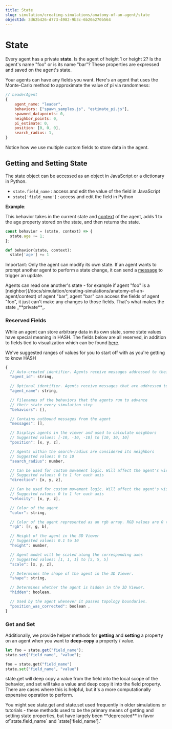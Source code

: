 ```yaml
---
title: State
slug: simulation/creating-simulations/anatomy-of-an-agent/state
objectId: 3d62b426-d773-4982-9b3c-6b20a270b564
---
```


# State

Every agent has a private **state**. Is the agent of height 1 or height 2? Is the agent's name "foo" or is its name "bar"? These properties are expressed and saved on the agent's state.

Your agents can have any fields you want. Here's an agent that uses the Monte-Carlo method to approximate the value of pi via randomness:

```javascript
// LeaderAgent
{
    agent_name: "leader",
    behaviors: ["spawn_samples.js", "estimate_pi.js"],
    spawned_datapoints: 0,
    neighbor_points: 0,
    pi_estimate: 0,
    position: [0, 0, 0],
    search_radius: 1,
}
```

Notice how we use multiple custom fields to store data in the agent.

## Getting and Setting State

The state object can be accessed as an object in JavaScript or a dictionary in Python.

- `state.field_name` : access and edit the value of the field in JavaScript
- `state['field_name']` : access and edit the field in Python

**Example**:

This behavior takes in the current state and [context](/docs/simulation/creating-simulations/anatomy-of-an-agent/context) of the agent, adds 1 to the age property stored on the state, and then returns the state.

<Tabs>
<Tab title="JavaScript" >

```javascript
const behavior = (state, context) => {
  state.age += 1;
};
```

</Tab>

<Tab title="Python" >

```python
def behavior(state, context):
  state['age'] += 1
```

</Tab>
</Tabs>

Important: Only the agent can modify its own state. If an agent wants to prompt another agent to perform a state change, it can send a [message](/docs/simulation/creating-simulations/agent-messages/) to trigger an update.

<Hint style="info">
  Agents can read one another's state - for example if agent "foo" is a
  [neighbor](/docs/simulation/creating-simulations/anatomy-of-an-agent/context)
  of agent "bar", agent "bar" can access the fields of agent "foo", it just
  can't make any changes to those fields. That's what makes the state
  _**private**_.
</Hint>

### Reserved Fields

While an agent can store arbitrary data in its own state, some state values have special meaning in HASH. The fields below are all reserved, in addition to fields tied to visualization which can be found [here](/docs/simulation/creating-simulations/anatomy-of-an-agent/visualization/).

We've suggested ranges of values for you to start off with as you're getting to know HASH

```javascript
{
  // Auto-created identifier. Agents receive messages addressed to their ID
  "agent_id": string,

  // Optional identifier. Agents receive messages that are addressed to their name
  "agent_name": string,

  // Filenames of the behaviors that the agents run to advance
  // their state every simulation step
  "behaviors": [],

  // Contains outbound messages from the agent
  "messages": [],

  // Displays agents in the viewer and used to calculate neighbors
  // Suggested values: [-10, -10, -10] to [10, 10, 10]
  "position": [x, y, z],

  // Agents within the search-radius are considered its neighbors
  // Suggested values: 0 to 10
  "search_radius": number,

  // Can be used for custom movement logic. Will affect the agent's visualization
  // Suggested values: 0 to 1 for each axis
  "direction": [x, y, z],

  // Can be used for custom movement logic. Will affect the agent's visualization
  // Suggested values: 0 to 1 for each axis
  "velocity": [x, y, z],

  // Color of the agent
  "color": string,

  // Color of the agent represented as an rgb array. RGB values are 0 to 255
  "rgb": [r, g, b],

  // Height of the agent in the 3D Viewer
  // Suggested values: 0.1 to 10
  "height": number,

  // Agent model will be scaled along the corresponding axes
  // Suggested values: [1, 1, 1] to [5, 5, 5]
  "scale": [x, y, z],

  // Determines the shape of the agent in the 3D Viewer.
  "shape": string,

  // Determines whether the agent is hidden in the 3D Viewer.
  "hidden": boolean,

  // Used by the agent whenever it passes topology boundaries.
  "position_was_corrected": boolean ,
}
```

### Get and Set

Additionally, we provide helper methods for **getting** and **setting** a property on an agent when you want to **deep-copy** a property / value.

<Tabs>
<Tab title="JavaScript" >

```javascript
let foo = state.get("field_name");
state.set("field_name", "value");
```

</Tab>

<Tab title="Python" >

```python
foo = state.get("field_name")
state.set("field_name", "value")
```

</Tab>
</Tabs>

state.get will deep copy a value from the field into the local scope of the behavior, and set will take a value and deep copy it into the field property. There are cases where this is helpful, but it's a more computationally expensive operation to perform.

<Hint style="info">
  You might see state.get and state.set used frequently in older simulations or
  tutorials - these methods used to be the primary means of getting and setting
  state properties, but have largely been **deprecated** in favor
  of`state.field_name` and `state['field_name'].`
</Hint>

